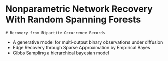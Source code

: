 # Nonparametric Network Recovery With Random Spanning Forests 


`# Recovery from Bipartite Occurrence Records`

- A generative model for multi-output binary observations under diffusion
- Edge Recovery through Sparse Approximation by Empirical Bayes
- Gibbs Sampling a hierarchical bayesian model


